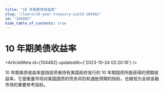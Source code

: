 ```yaml
---
title: "10 年期美债收益率"
slug: "/learn/10-year-treasury-yield-104482"
id: "104482"
hide_table_of_contents: true
---
```



# 10 年期美债收益率

<ArticleMeta id={104482} updatedAt={'2023-10-24 02:20:16'} />
<div className='border-solid border-b border-t-0 my-4 border-[var(--ifm-color-gray-300)]' />

10 年期美债收益率是指投资者持有美国政府发行的 10 年期国债所能获得的预期收益率。它是衡量市场对美国国债的债务风险和通胀预期的指标，也被视为全球金融市场的重要参考指标。
